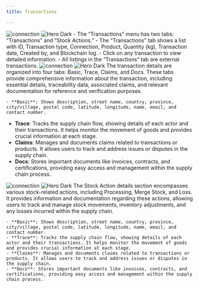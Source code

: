 ```yaml
---
title: Transactions

---
```




<Steps>
  <Step title="Transactions">
   <img
  className="block dark:hidden"
  src="/images/img/transacion history.png"
  alt="connection"
/>
<img
  className="hidden dark:block"
  src="/images/img/transacion history-b.png"
  alt="Hero Dark"
/>
    - The “Transactions” menu has two tabs: “Transactions” and “Stock Actions.”  
    - The “Transactions” tab shows a list with ID, Transaction type, Connection, Product, Quantity (kg), Transaction date, Created by, and Blockchain log.  
    - Click on any transaction to view detailed information.  
    - All listings in the “Transactions” tab are external transactions.
</Step>
  <Step title="Transactions details">
     <img
  className="block dark:hidden"
  src="/images/img/transaction details- basic.png"
  alt="connection"
/>
<img
  className="hidden dark:block"
  src="/images/img/transaction details- basic-b.png"
  alt="Hero Dark"
/>
    The transaction details are organized into four tabs: Basic, Trace, Claims, and Docs. These tabs provide comprehensive information about the transaction, including essential details, traceability data, associated claims, and relevant documentation for reference and verification purposes.


    - **Basic**: Shows description, street name, country, province, city/village, postal code, latitude, longitude, name, email, and contact number.  
- **Trace**: Tracks the supply chain flow, showing details of each actor and their transactions. It helps monitor the movement of goods and provides crucial information at each stage.  
- **Claims**: Manages and documents claims related to transactions or products. It allows users to track and address issues or disputes in the supply chain.  
- **Docs**: Stores important documents like invoices, contracts, and certifications, providing easy access and management within the supply chain process.

 </Step>

 <Step title="Transactions - Stock actions">
   <img
  className="block dark:hidden"
  src="/images/img/transactions-stcok actions.png"
  alt="connection"
/>
<img
  className="hidden dark:block"
  src="/images/img/transactions-stcok actions-b.png"
  alt="Hero Dark"
/>
    The Stock Action details section encompasses various stock-related actions, including Processing, Merge Stock, and Loss. It provides information and documentation regarding these actions, allowing users to track and manage stock movements, inventory adjustments, and any losses incurred within the supply chain.

    - **Basic**: Shows description, street name, country, province, city/village, postal code, latitude, longitude, name, email, and contact number.  
    - **Trace**: Tracks the supply chain flow, showing details of each actor and their transactions. It helps monitor the movement of goods and provides crucial information at each stage.  
    - **Claims**: Manages and documents claims related to transactions or products. It allows users to track and address issues or disputes in the supply chain.  
    - **Docs**: Stores important documents like invoices, contracts, and certifications, providing easy access and management within the supply chain process.
    

  </Step>

  



</Steps>







